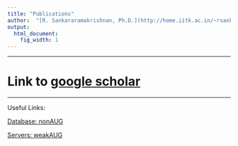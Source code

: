 ```yaml
---
title: "Publications"
author:  "[R. Sankararamakrishnan, Ph.D.](http://home.iitk.ac.in/~rsankar/) at [Department of Biological Sciences and Bioengineering, IIT-Kanpur](http://www.iitk.ac.in/bsbe/), Updated on `r Sys.Date()`"
output:
  html_document:
    fig_width: 1
---
```


----

# Link to [google scholar](https://scholar.google.com/citations?hl=en&user=L-wotv8AAAAJ&sortby=pubdate&view_op=list_works&citft=1&email_for_op=harman767%40gmail.com&gmla=AJsN-F7Oo3krpZ7bpqwWGKyi2Oe5tr7KAzdssTx-v1keGK8-mo8zAIdt6yDhXMg-v6CFvDm26rT2FdxgOu4eQdh09fGJL5Wbny8EMqovEj3jpSq8vLnMQxeMP_bT46CJYUAijJwU3hrwl0UBDL3lqM8oeo-6m1AR7jFP7jJSXsQ48uZTT0Q9kT7U5RBc6govoG2JIpXKy7IWFNcWoFqhA0LGezV3VldOUhI_qSGShuwR3uhNs32xDrZXByr167mfhsITC3Zw-515)

----

Useful Links:

[Database: nonAUG](http://bioinfo.iitk.ac.in/bioinfo/)

[Servers: weakAUG](http://bioinfo.iitk.ac.in/bioinfo/)
